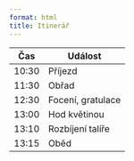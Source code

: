 ```yaml
---
format: html
title: Itinerář
---
```



| Čas   | Událost           |
|-------|-------------------|
| 10:30 | Příjezd           |
| 11:30 | Obřad             |
| 12:30 | Focení, gratulace |
| 13:00 | Hod květinou      |
| 13:10 | Rozbíjení talíře  |
| 13:15 | Oběd              |
